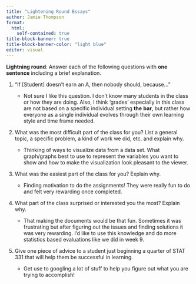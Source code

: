 ```yaml
---
title: "Lightening Round Essays"
author: Jamie Thompson
format: 
  html: 
    self-contained: true
title-block-banner: true
title-block-banner-color: "light blue"
editor: visual
---
```


**Lightning round**: Answer each of the following questions with **one sentence** including a brief explanation.

1.  "If \[Student\] doesn't earn an A, then nobody should, because..."

    -   Not sure I like this question. I don't know many students in the class or how they are doing. Also, I think 'grades' especially in this class are not based on a specific individual setting **the** **bar**, but rather how everyone as a single individual evolves through their own learning style and time frame needed.

2.  What was the most difficult part of the class for you? List a general topic, a specific problem, a kind of work we did, etc. and explain why.

    -   Thinking of ways to visualize data from a data set. What graph/graphs best to use to represent the variables you want to show and how to make the visualization look pleasant to the viewer.

3.  What was the easiest part of the class for you? Explain why.

    -   Finding motivation to do the assignments! They were really fun to do and felt very rewarding once completed.

4.  What part of the class surprised or interested you the most? Explain why.

    -   That making the documents would be that fun. Sometimes it was frustrating but after figuring out the issues and finding solutions it was very rewarding. I'd like to use this knowledge and do more statistics based evaluations like we did in week 9.

5.  Give one piece of advice to a student just beginning a quarter of STAT 331 that will help them be successful in learning.

    -   Get use to googling a lot of stuff to help you figure out what you are trying to accomplish!
